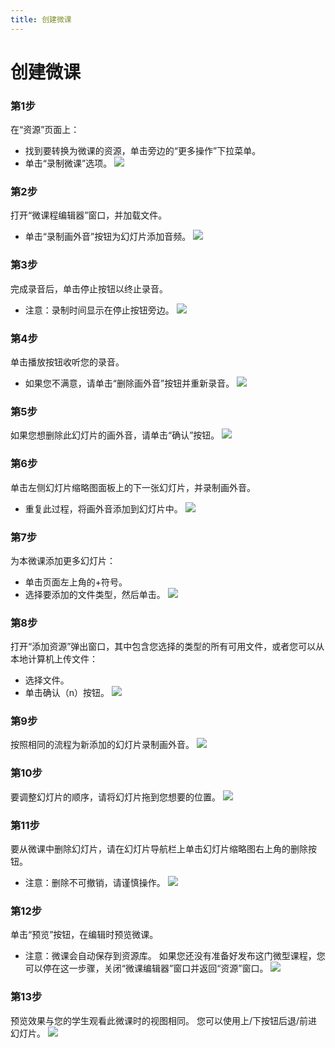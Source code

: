 ```yaml
--- 
title: 创建微课 
--- 
```




 # 创建微课 


 ### 第1步 
 在“资源”页面上： 
 - 找到要转换为微课的资源，单击旁边的“更多操作”下拉菜单。 
 - 单击“录制微课”选项。 
![](/img/ulearning/teacher/resource07.png)

 ### 第2步 
 打开“微课程编辑器”窗口，并加载文件。 
 - 单击“录制画外音”按钮为幻灯片添加音频。 
![](/img/ulearning/teacher/resource08.png)

 ### 第3步 
 完成录音后，单击停止按钮以终止录音。 
 - 注意：录制时间显示在停止按钮旁边。 
![](/img/ulearning/teacher/resource09.png)

 ### 第4步 
 单击播放按钮收听您的录音。 
 - 如果您不满意，请单击“删除画外音”按钮并重新录音。 
![](/img/ulearning/teacher/resource10.png)

 ### 第5步 
 如果您想删除此幻灯片的画外音，请单击“确认”按钮。 
![](/img/ulearning/teacher/resource11.png)

 ### 第6步 
 单击左侧幻灯片缩略图面板上的下一张幻灯片，并录制画外音。 
 - 重复此过程，将画外音添加到幻灯片中。 
![](/img/ulearning/teacher/resource12.png)

 ### 第7步 
 为本微课添加更多幻灯片： 
 - 单击页面左上角的+符号。 
 - 选择要添加的文件类型，然后单击。 
![](/img/ulearning/teacher/resource13.png)

 ### 第8步 
 打开“添加资源”弹出窗口，其中包含您选择的类型的所有可用文件，或者您可以从本地计算机上传文件： 
 - 选择文件。 
 - 单击确认（n）按钮。 
![](/img/ulearning/teacher/resource14.png)

 ### 第9步 
 按照相同的流程为新添加的幻灯片录制画外音。 
 ![](/img/ulearning/teacher/resource15.png)

 ### 第10步 
 要调整幻灯片的顺序，请将幻灯片拖到您想要的位置。 
![](/img/ulearning/teacher/resource16.png)

 ### 第11步 
 要从微课中删除幻灯片，请在幻灯片导航栏上单击幻灯片缩略图右上角的删除按钮。 
 - 注意：删除不可撤销，请谨慎操作。 
![](/img/ulearning/teacher/resource17.png)

 ### 第12步 
 单击“预览”按钮，在编辑时预览微课。 
 - 注意：微课会自动保存到资源库。 如果您还没有准备好发布这门微型课程，您可以停在这一步骤，关闭“微课编辑器”窗口并返回“资源”窗口。 
![](/img/ulearning/teacher/resource18.png)

 ### 第13步 
 预览效果与您的学生观看此微课时的视图相同。 您可以使用上/下按钮后退/前进幻灯片。 
![](/img/ulearning/teacher/resource19.png)
